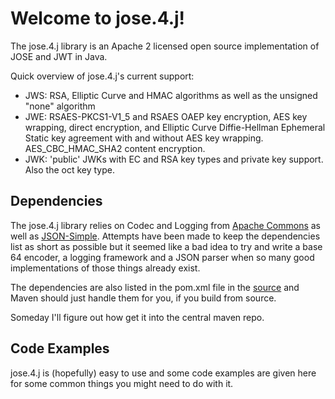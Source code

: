 = Welcome to jose.4.j!=

The jose.4.j library is an Apache 2 licensed open source implementation of JOSE and JWT in Java.


Quick overview of jose.4.j's current support:
* JWS: RSA, Elliptic Curve and HMAC algorithms as well as the unsigned "none" algorithm
* JWE: RSAES-PKCS1-V1_5 and RSAES OAEP key encryption, AES key wrapping, direct encryption, and Elliptic Curve Diffie-Hellman Ephemeral Static key agreement with and without AES key wrapping. AES_CBC_HMAC_SHA2 content encryption.
* JWK: 'public' JWKs with EC and RSA key types and private key support. Also the oct key type. 
 

== Dependencies ==
The jose.4.j library relies on Codec and Logging from [[http://commons.apache.org/|Apache Commons]] as well as [[https://code.google.com/p/json-simple/|JSON-Simple]]. Attempts have been made to keep the dependencies list as short as possible but it seemed like a bad idea to try and write a base 64 encoder, a logging framework and a JSON parser when so many good implementations of those things already exist. 

The dependencies are also listed in the pom.xml file in the [[https://bitbucket.org/b_c/jose4j/src|source]] and Maven should just handle them for you, if you build from source.

Someday I'll figure out how get it into the central maven repo.
 

== Code Examples ==
jose.4.j is (hopefully) easy to use and some code examples are given here for some common things you might need to do with it.

